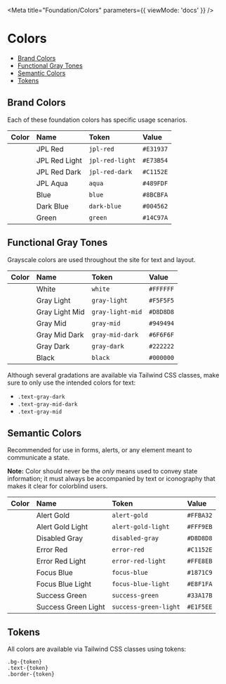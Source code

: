 
<Meta title="Foundation/Colors" parameters={{ viewMode: 'docs' }} />

# Colors

- [Brand Colors](#brand-colors)
- [Functional Gray Tones](#functional-gray-tones)
- [Semantic Colors](#semantic-colors)
- [Tokens](#tokens)

## Brand Colors

Each of these foundation colors has specific usage scenarios.

| Color                                    | Name          | Token           | Value     |
| :--------------------------------------- | :------------ | :-------------- | :-------- |
| <div class="bg-jpl-red p-4"></div>       | JPL Red       | `jpl-red`       | `#E31937` |
| <div class="bg-jpl-red-light p-4"></div> | JPL Red Light | `jpl-red-light` | `#E73B54` |
| <div class="bg-jpl-red-dark p-4"></div>  | JPL Red Dark  | `jpl-red-dark`  | `#C1152E` |
| <div class="bg-jpl-aqua p-4"></div>      | JPL Aqua      | `aqua`          | `#489FDF` |
| <div class="bg-blue p-4"></div>          | Blue          | `blue`          | `#8BCBFA` |
| <div class="bg-dark-blue p-4"></div>     | Dark Blue     | `dark-blue`     | `#004562` |
| <div class="bg-green p-4"></div>         | Green         | `green`         | `#14C97A` |

## Functional Gray Tones

Grayscale colors are used throughout the site for text and layout.

| Color                                     | Name           | Token            | Value     |
| :---------------------------------------- | :------------- | :--------------- | :-------- |
| <div class="bg-white p-4"></div>          | White          | `white`          | `#FFFFFF` |
| <div class="bg-gray-light p-4"></div>     | Gray Light     | `gray-light`     | `#F5F5F5` |
| <div class="bg-gray-light-mid p-4"></div> | Gray Light Mid | `gray-light-mid` | `#D8D8D8` |
| <div class="bg-gray-mid p-4"></div>       | Gray Mid       | `gray-mid`       | `#949494` |
| <div class="bg-gray-mid-dark p-4"></div>  | Gray Mid Dark  | `gray-mid-dark`  | `#6F6F6F` |
| <div class="bg-gray-dark p-4"></div>      | Gray Dark      | `gray-dark`      | `#222222` |
| <div class="bg-black p-4"></div>          | Black          | `black`          | `#000000` |

Although several gradations are available via Tailwind CSS classes, make sure to only use the intended colors for text:

- <div class="w-3 h-3 bg-gray-dark inline-block"></div>
  <code>.text-gray-dark</code>
- <div class="w-3 h-3 bg-gray-mid-dark inline-block"></div>
  <code>.text-gray-mid-dark</code>
- <div class="w-3 h-3 bg-gray-mid inline-block"></div>
  <code>.text-gray-mid</code>

## Semantic Colors

Recommended for use in forms, alerts, or any element meant to communicate a state.

**Note:** Color should never be the _only_ means used to convey state information;
it must always be accompanied by text or iconography that makes it clear for colorblind users.

| Color                                          | Name                | Token                 | Value     |
| :--------------------------------------------- | :------------------ | :-------------------- | :-------- |
| <div class="bg-alert-gold p-4"></div>          | Alert Gold          | `alert-gold`          | `#FFBA32` |
| <div class="bg-alert-gold-light p-4"></div>    | Alert Gold Light    | `alert-gold-light`    | `#FFF9EB` |
| <div class="bg-disabled-gray p-4"></div>       | Disabled Gray       | `disabled-gray`       | `#D8D8D8` |
| <div class="bg-error-red p-4"></div>           | Error Red           | `error-red`           | `#C1152E` |
| <div class="bg-error-red-light p-4"></div>     | Error Red Light     | `error-red-light`     | `#FFE8EB` |
| <div class="bg-focus-blue p-4"></div>          | Focus Blue          | `focus-blue`          | `#1871C9` |
| <div class="bg-focus-blue-light p-4"></div>    | Focus Blue Light    | `focus-blue-light`    | `#E8F1FA` |
| <div class="bg-success-green p-4"></div>       | Success Green       | `success-green`       | `#33A17B` |
| <div class="bg-success-green-light p-4"></div> | Success Green Light | `success-green-light` | `#E1F5EE` |

## Tokens

All colors are available via Tailwind CSS classes using tokens:

```
.bg-{token}
.text-{token}
.border-{token}
```
